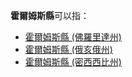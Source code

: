 '''霍爾姆斯縣'''可以指：
* [[霍爾姆斯縣_(佛羅里達州)|霍爾姆斯縣 (佛羅里達州)]]
* [[霍爾姆斯縣_(俄亥俄州)|霍爾姆斯縣 (俄亥俄州)]]
* [[霍爾姆斯縣_(密西西比州)|霍爾姆斯縣 (密西西比州)]]
{{disambig|H霍爾姆斯縣|Cat=五字县名消歧义}}